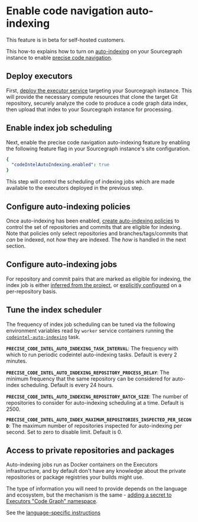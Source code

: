 # Enable code navigation auto-indexing

<Callout type="note">This feature is in beta for self-hosted customers.</Callout>

This how-to explains how to turn on [auto-indexing](../explanations/auto_indexing.md) on your Sourcegraph instance to enable [precise code navigation](../explanations/precise_code_navigation.md).

## Deploy executors

First, [deploy the executor service](../../../../admin/executors/deploy_executors.md) targeting your Sourcegraph instance. This will provide the necessary compute resources that clone the target Git repository, securely analyze the code to produce a code graph data index, then upload that index to your Sourcegraph instance for processing.

## Enable index job scheduling

Next, enable the precise code navigation auto-indexing feature by enabling the following feature flag in your Sourcegraph instance's site configuration.

```yaml
{
  "codeIntelAutoIndexing.enabled": true
}
```

This step will control the scheduling of indexing jobs which are made available to the executors deployed in the previous step.

## Configure auto-indexing policies

Once auto-indexing has been enabled, [create auto-indexing policies](configure_auto_indexing.md) to control the set of repositories and commits that are eligible for indexing. Note that policies only select repositories and branches/tags/commits that _can_ be indexed, not _how_ they are indexed. The _how_ is handled in the next section.

## Configure auto-indexing jobs

For repository and commit pairs that are marked as eligible for indexing, the index job is either [inferred from the project](../explanations/auto_indexing_inference.md), or [explicitly configured](./configure_auto_indexing.md#explicit-index-job-configuration) on a per-repository basis.

## Tune the index scheduler

The frequency of index job scheduling can be tuned via the following environment variables read by `worker` service containers running the [`codeintel-auto-indexing`](../../../admin/workers.md#codeintel-auto-indexing) task.

**`PRECISE_CODE_INTEL_AUTO_INDEXING_TASK_INTERVAL`**: The frequency with which to run periodic codeintel auto-indexing tasks. Default is every 2 minutes.

**`PRECISE_CODE_INTEL_AUTO_INDEXING_REPOSITORY_PROCESS_DELAY`**: The minimum frequency that the same repository can be considered for auto-index scheduling. Default is every 24 hours.

**`PRECISE_CODE_INTEL_AUTO_INDEXING_REPOSITORY_BATCH_SIZE`**: The number of repositories to consider for auto-indexing scheduling at a time. Default is 2500.

**`PRECISE_CODE_INTEL_AUTO_INDEX_MAXIMUM_REPOSITORIES_INSPECTED_PER_SECOND`**: The maximum number of repositories inspected for auto-indexing per second. Set to zero to disable limit. Default is 0.

## Access to private repositories and packages

Auto-indexing jobs run as Docker containers on the Executors
infrastructure, and by default don't have any knowledge about
the private repositories or package registries your builds might use.

The type of information you will need to provide depends on the language and
ecosystem, but the mechanism is the same - [adding a secret to Executors "Code Graph"
namespace](../../../../admin/executors/executor_secrets.md).

See the [language-specific instructions](./configure_auto_indexing.md#private-repositories-and-packages-configuration)
